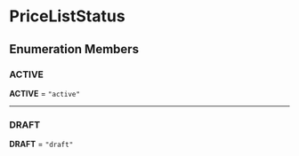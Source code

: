 
# PriceListStatus

## Enumeration Members

### ACTIVE

 **ACTIVE** = `"active"`

___

### DRAFT

 **DRAFT** = `"draft"`
